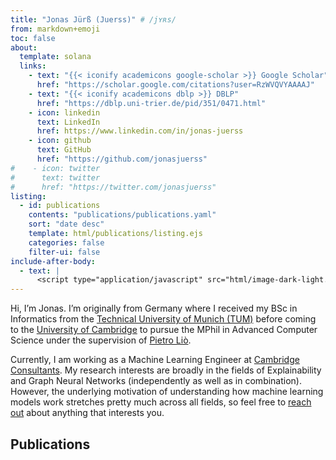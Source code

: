 ```yaml
---
title: "Jonas Jürß (Juerss)" # /jʏʀs/
from: markdown+emoji
toc: false
about:
  template: solana
  links:
    - text: "{{< iconify academicons google-scholar >}} Google Scholar"
      href: "https://scholar.google.com/citations?user=RzWVQVYAAAAJ"
    - text: "{{< iconify academicons dblp >}} DBLP"
      href: "https://dblp.uni-trier.de/pid/351/0471.html"
    - icon: linkedin
      text: LinkedIn
      href: https://www.linkedin.com/in/jonas-juerss
    - icon: github
      text: GitHub
      href: "https://github.com/jonasjuerss"
#    - icon: twitter
#      text: twitter
#      href: "https://twitter.com/jonasjuerss"
listing:
  - id: publications
    contents: "publications/publications.yaml"
    sort: "date desc"
    template: html/publications/listing.ejs
    categories: false 
    filter-ui: false
include-after-body:
  - text: |
      <script type="application/javascript" src="html/image-dark-light.js"></script>
---
```


Hi, I'm Jonas. I'm originally from Germany where I received my BSc in Informatics from the [Technical University of Munich (TUM)](https://www.tum.de/) before coming to the [University of Cambridge](https://www.cam.ac.uk/) to pursue the MPhil in Advanced Computer Science under the supervision of [Pietro Liò](https://www.cl.cam.ac.uk/~pl219/). 

Currently, I am working as a Machine Learning Engineer at [Cambridge Consultants](https://www.cambridgeconsultants.com/). 
My research interests are broadly in the fields of Explainability and Graph Neural Networks (independently as well as in combination). 
However, the underlying motivation of understanding how machine learning models work stretches pretty much across all fields, so feel free to [reach out](mailto:jj570@cantab.ac.uk) about anything that interests you.


## Publications

:::{#publications}
:::